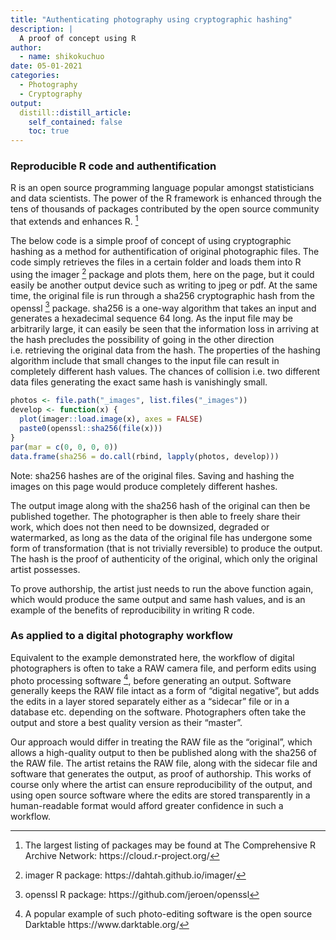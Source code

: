 ```yaml
---
title: "Authenticating photography using cryptographic hashing"
description: |
  A proof of concept using R
author:
  - name: shikokuchuo
date: 05-01-2021
categories:
  - Photography
  - Cryptography
output:
  distill::distill_article:
    self_contained: false
    toc: true
---
```


### Reproducible R code and authentification

R is an open source programming language popular amongst statisticians and data scientists. The power of the R framework is enhanced through the tens of thousands of packages contributed by the open source community that extends and enhances R. ^[The largest listing of packages may be found at The Comprehensive R Archive Network: https://cloud.r-project.org/]

The below code is a simple proof of concept of using cryptographic hashing as a method for authentification of original photographic files. The code simply retrieves the files in a certain folder and loads them into R using the imager ^[imager R package: https://dahtah.github.io/imager/] package and plots them, here on the page, but it could easily be another output device such as writing to jpeg or pdf. At the same time, the original file is run through a sha256 cryptographic hash from the openssl ^[openssl R package: https://github.com/jeroen/openssl] package. sha256 is a one-way algorithm that takes an input and generates a hexadecimal sequence 64 long. As the input file may be arbitrarily large, it can easily be seen that the information loss in arriving at the hash precludes the possibility of going in the other direction i.e. retrieving the original data from the hash. The properties of the hashing algorithm include that small changes to the input file can result in completely different hash values. The chances of collision i.e. two different data files generating the exact same hash is vanishingly small.

```r

photos <- file.path("_images", list.files("_images"))
develop <- function(x) {
  plot(imager::load.image(x), axes = FALSE)
  paste0(openssl::sha256(file(x)))
}
par(mar = c(0, 0, 0, 0))
data.frame(sha256 = do.call(rbind, lapply(photos, develop)))

```
<aside>
Note: sha256 hashes are of the original files. Saving and hashing the images on this page would produce completely different hashes.
</aside>

The output image along with the sha256 hash of the original can then be published together. The photographer is then able to freely share their work, which does not then need to be downsized, degraded or watermarked, as long as the data of the original file has undergone some form of transformation (that is not trivially reversible) to produce the output. The hash is the proof of authenticity of the original, which only the original artist possesses.

To prove authorship, the artist just needs to run the above function again, which would produce the same output and same hash values, and is an example of the benefits of reproducibility in writing R code.

### As applied to a digital photography workflow

Equivalent to the example demonstrated here, the workflow of digital photographers is often to take a RAW camera file, and perform edits using photo processing software ^[A popular example of such photo-editing software is the open source Darktable https://www.darktable.org/], before generating an output. Software generally keeps the RAW file intact as a form of "digital negative", but adds the edits in a layer stored separately either as a "sidecar" file or in a database etc. depending on the software. Photographers often take the output and store a best quality version as their "master".

Our approach would differ in treating the RAW file as the "original", which allows a high-quality output to then be published along with the sha256 of the RAW file. The artist retains the RAW file, along with the sidecar file and software that generates the output, as proof of authorship. This works of course only where the artist can ensure reproducibility of the output, and using open source software where the edits are stored transparently in a human-readable format would afford greater confidence in such a workflow.
